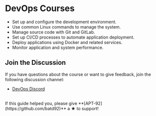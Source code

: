 
# DevOps Courses

* Set up and configure the development environment.
* Use common Linux commands to manage the system.
* Manage source code with Git and GitLab.
* Set up CI/CD processes to automate application deployment.
* Deploy applications using Docker and related services.
* Monitor application and system performance.

## Join the Discussion

If you have questions about the course or want to give feedback, join the following discussion channel:
* [DevOps Discord](https://discord.com/)

<br />
<div className="text-left">
  If this guide helped you, please give **[APT-92](https://github.com/batd92)** a ★ to support!
</div>

<FollowMe />
<br />
